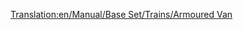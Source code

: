 [[Translation:en/Manual/Base Set/Trains/Armoured Van]]
{{it/Manuale/Set base/Treni/StatVagoni|Nome=Vagone blindato
|Costo=2.988
|Vuoto=30
|Pieno=32
|Pieno2=33
|Pieno3=33
|Capacità1=20 borse di valori,oro o diamanti
|Capacità2=25 borse di valori,oro o diamanti
|Capacità3=27 borse di valori,oro o diamanti
|Immagine1=[[File:it/Manuale/Set base/Treni/VagoneBlindatoTeB.png]]
|Immagine2=[[File:it/Manuale/Set base/Treni/VagoneBlindatoArB.png]]
|Immagine3=[[File:it/Manuale/Set base/Treni/VagoneBlindatoTrB.png]]
|Immagine1m=[[File:it/Manuale/Set base/Treni/VagoneBlindatoM.png]]
|ClimaB=9
|ClimaM=11
|Descrizione=Questo vagone può trasportare oggetti di valore tra banche di città con più di 1200 abitanti. Sfortunatamente ci sono raramente banche generate a causa di piccole città all'inizio di una mappa casuale. Però dalla  v0.6.0 di OTTD si possono fondare, vedi [[it/Manuale/Industrie|finanziamento industrie]], banche in città, a differenza della versione 0.5.x per cui serviva una patch appropriata.
}}